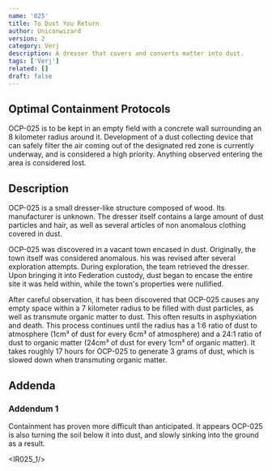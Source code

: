 ```yaml
---
name: '025'
title: To Dust You Return
author: Uniconwizard
version: 2
category: Verj
description: A dresser that covers and converts matter into dust.
tags: ['Verj']
related: []
draft: false
---
```


## Optimal Containment Protocols
OCP-025 is to be kept in an empty field with a concrete wall surrounding an 8 kilometer radius around it.
Development of a dust collecting device that can safely filter the air coming out of the designated red zone is currently underway,
and is considered a high priority. Anything observed entering the area is considered lost.

## Description
OCP-025 is a small dresser-like structure composed of wood. Its manufacturer is unknown.
The dresser itself contains a large amount of dust particles and hair, as well as several articles of non anomalous clothing covered in dust.

OCP-025 was discovered in a vacant town encased in dust. Originally, the town itself was considered anomalous. his was revised after several exploration attempts.
During exploration, the team retrieved the dresser.
Upon bringing it into Federation custody, dust began to encase the entire site it was held within, while the town's properties were nullified.

After careful observation, it has been discovered that OCP-025 causes any empty space within a 7 kilometer radius to be filled with dust particles,
as well as transmute organic matter to dust. This often results in asphyxiation and death.
This process continues until the radius has a 1:6 ratio of dust to atmosphere (1cm&sup3; of dust for every 6cm&sup3; of atmosphere)
and a 24:1 ratio of dust to organic matter (24cm&sup3; of dust for every 1cm&sup3; of organic matter).
It takes roughly 17 hours for OCP-025 to generate 3 grams of dust, which is slowed down when transmuting organic matter.

## Addenda
### Addendum 1
Containment has proven more difficult than anticipated. It appears OCP-025 is also turning the soil below it into dust, and slowly sinking into the ground as a result.

<IR025_1/>
